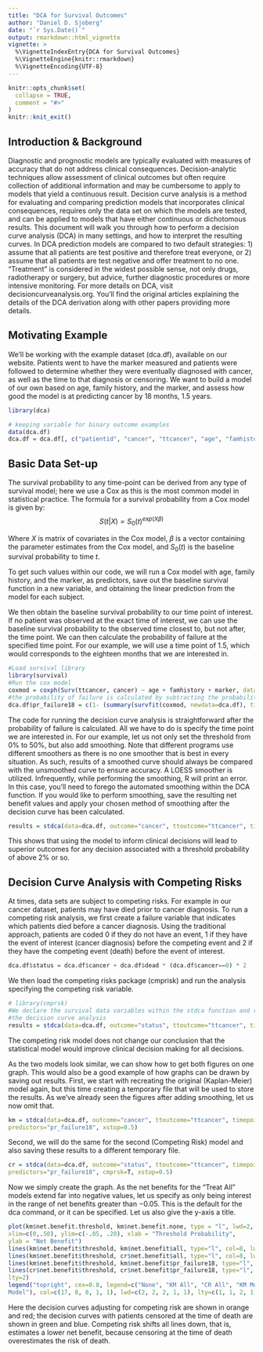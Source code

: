 ```yaml
---
title: "DCA for Survival Outcomes"
author: "Daniel D. Sjoberg"
date: "`r Sys.Date()`"
output: rmarkdown::html_vignette
vignette: >
  %\VignetteIndexEntry{DCA for Survival Outcomes}
  %\VignetteEngine{knitr::rmarkdown}
  %\VignetteEncoding{UTF-8}
---
```


```r
knitr::opts_chunk$set(
  collapse = TRUE,
  comment = "#>"
)
knitr::knit_exit()
```

## Introduction & Background

Diagnostic and prognostic models are typically evaluated with measures of accuracy that do not address clinical consequences. Decision-analytic techniques allow assessment of clinical outcomes but often require collection of additional information and may be cumbersome to apply to models that yield a continuous result. Decision curve analysis is a method for evaluating and comparing prediction models that incorporates  clinical consequences, requires only the data set on which the models are tested, and can be applied to models that have either continuous or dichotomous results.  This document will walk you through how to perform a decision curve analysis (DCA) in many settings, and how to interpret the resulting curves.  In DCA prediction models are compared to two default strategies: 1) assume that all patients are test positive and therefore treat everyone, or 2) assume that all patients are test negative and offer treatment to no one. “Treatment” is considered in the widest possible sense, not only drugs, radiotherapy or surgery, but advice, further diagnostic procedures or more intensive monitoring.  For more details on DCA, visit decisioncurveanalysis.org.  You’ll find the original articles explaining the details of the DCA derivation along with other papers providing more details.

## Motivating Example

We’ll be working with the example dataset (dca.df), available on our website.  Patients went to have the marker measured and patients were followed to determine whether they were eventually diagnosed with cancer, as well as the time to that diagnosis or censoring. We want to build a model of our own based on age, family history, and the marker, and assess how good the model is at predicting cancer by 18 months, 1.5 years. 

```r
library(dca)

# keeping variable for binary outcome examples
data(dca.df)
dca.df = dca.df[, c("patientid", "cancer", "ttcancer", "age", "famhistory", "marker", "dead")]
```

## Basic Data Set-up

The survival probability to any time-point can be derived from any type of survival model; here we use a Cox as this is the most common model in statistical practice.  The formula for a survival probability from a Cox model is given by:
$$
S(t|X) = S_0(t)^{exp(X\beta)}
$$

Where $X$ is matrix of covariates in the Cox model, $\beta$ is a vector containing the parameter estimates from the Cox model, and $S_0(t)$ is the baseline survival probability to time $t$.

To get such values within our code, we will run a Cox model with age, family history, and the marker, as predictors, save out the baseline survival function in a new variable, and obtaining the linear prediction from the model for each subject.

We then obtain the baseline survival probability to our time point of interest. If no patient was observed at the exact time of interest, we can use the baseline survival probability to the observed time closest to, but not after, the time point. We can then calculate the probability of failure at the specified time point. For our example, we will use a time point of 1.5, which would corresponds to the eighteen months that we are interested in.

```r
#Load survival library
library(survival)
#Run the cox model
coxmod = coxph(Surv(ttcancer, cancer) ~ age + famhistory + marker, data=dca.df)
#the probability of failure is calculated by subtracting the probability of #survival from 1. 
dca.df$pr_failure18 = c(1- (summary(survfit(coxmod, newdata=dca.df), times=1.5)$surv))
```

The code for running the decision curve analysis is straightforward after the probability of failure is calculated. All we have to do is specify the time point we are interested in. For our example, let us not only set the threshold from 0% to 50%, but also add smoothing.  Note that different programs use different smoothers as there is no one smoother that is best in every situation. As such, results of a smoothed curve should always be compared with the unsmoothed curve to ensure accuracy. 
A LOESS smoother is utilized.  Infrequently, while performing the smoothing, R will print an error.  In this case, you’ll need to forego the automated smoothing within the DCA function.  If you would like to perform smoothing, save the resulting net benefit values and apply your chosen method of smoothing after the decision curve has been calculated.

```r
results = stdca(data=dca.df, outcome="cancer", ttoutcome="ttcancer", timepoint=1.5, predictors="pr_failure18", xstop=0.5, smooth=TRUE)
```

This shows that using the model to inform clinical decisions will lead to superior outcomes for any decision associated with a threshold probability of above 2% or so.

## Decision Curve Analysis with Competing Risks
At times, data sets are subject to competing risks. For example in our cancer dataset, patients may have died prior to cancer diagnosis. To run a competing risk analysis, we first create a failure variable that indicates which patients died before a cancer diagnosis. Using the traditional approach, patients are coded 0 if they do not have an event, 1 if they have the event of interest (cancer diagnosis) before the competing event and 2 if they have the competing event (death) before the event of interest. 

```r
dca.df$status = dca.df$cancer + dca.df$dead * (dca.df$cancer==0) * 2
```

We then load the competing risks package (cmprisk) and run the analysis specifying the competing risk variable.

```r
# library(cmprsk)
#We declare the survival data variables within the stdca function and run
#the decision curve analysis
results = stdca(data=dca.df, outcome="status", ttoutcome="ttcancer", timepoint=1.5, predictors="pr_failure18", cmprsk=TRUE, smooth=TRUE, xstop=0.5)
```

The competing risk model does not change our conclusion that the statistical model would improve clinical decision making for all decisions. 

As the two models look similar, we can show how to get both figures on one graph. This would also be a good example of how graphs can be drawn by saving out results. First, we start with recreating the original (Kaplan-Meier) model again, but this time creating a temporary file that will be used to store the results. As we’ve already seen the figures after adding smoothing, let us now omit that. 

```r
km = stdca(data=dca.df, outcome="cancer", ttoutcome="ttcancer", timepoint=1.5, 
predictors="pr_failure18", xstop=0.5)
```

Second, we will do the same for the second (Competing Risk) model and also saving these results to a different temporary file. 

```r
cr = stdca(data=dca.df, outcome="status", ttoutcome="ttcancer", timepoint=1.5, 
predictors="pr_failure18", cmprsk=T, xstop=0.5)
```

Now we simply create the graph. As the net benefits for the “Treat All” models extend far into negative values, let us specify as only being interest in the range of net benefits greater than −0.05. This is the default for the dca command, or it can be specified. Let us also give the y-axis a title. 

```r
plot(km$net.benefit.threshold, km$net.benefit.none, type = "l", lwd=2, 
xlim=c(0,.50), ylim=c(-.05, .20), xlab = "Threshold Probability", 
ylab = "Net Benefit")
lines(km$net.benefit$threshold, km$net.benefit$all, type="l", col=8, lwd=2)
lines(km$net.benefit$threshold, cr$net.benefit$all, type="l", col=8, lwd=2, lty=2)
lines(km$net.benefit$threshold, km$net.benefit$pr_failure18, type="l", col=1)
lines(cr$net.benefit$threshold, cr$net.benefit$pr_failure18, type="l", col = 1, 
lty=2)
legend("topright", cex=0.8, legend=c("None", "KM All", "CR All", "KM Model", "CR 
Model"), col=c(17, 8, 8, 1, 1), lwd=c(2, 2, 2, 1, 1), lty=c(1, 1, 2, 1, 2))
```

Here the decision curves adjusting for competing risk are shown in orange and red; the decision curves with patients censored at the time of death are shown in green and blue. Competing risk shifts all lines down, that is, estimates a lower net benefit, because censoring at the time of death overestimates the risk of death.
